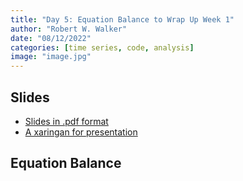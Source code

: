 ```yaml
---
title: "Day 5: Equation Balance to Wrap Up Week 1"
author: "Robert W. Walker"
date: "08/12/2022"
categories: [time series, code, analysis]
image: "image.jpg"
---
```


## Slides

- [Slides in .pdf format](./slides/slidesDay5.pdf)
- [A xaringan for presentation](https://rww.science/xaringan/ESSSSDA22-Day5/)

## Equation Balance

